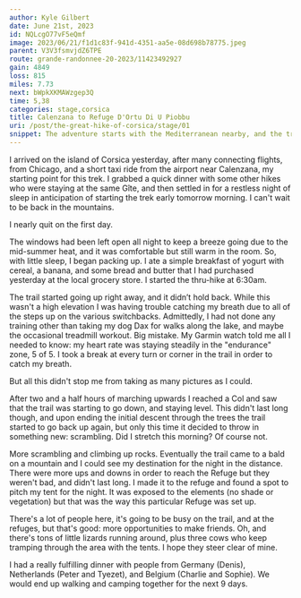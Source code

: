 ```yaml
---
author: Kyle Gilbert
date: June 21st, 2023
id: NQLcgO77vF5eQmf
image: 2023/06/21/f1d1c83f-941d-4351-aa5e-08d698b78775.jpeg
parent: V3V3fsmvjdZ6TPE
route: grande-randonnee-20-2023/11423492927
gain: 4849
loss: 815
miles: 7.73
next: bWpkXKMAWzgep3Q
time: 5,38
categories: stage,corsica
title: Calenzana to Refuge D'Ortu Di U Piobbu
uri: /post/the-great-hike-of-corsica/stage/01
snippet: The adventure starts with the Mediterranean nearby, and the trail sets off on a gentle climb, slowly making its way into the mountains.
---
```

I arrived on the island of Corsica yesterday, after many connecting flights,
from Chicago, and a short taxi ride from the airport near Calenzana, my starting
point for this trek. I grabbed a quick dinner with some other hikes who were staying at the same Gîte, and then settled in for a restless night of sleep in anticipation of starting the trek early tomorrow morning. I
can't wait to be back in the mountains.

<Stats />

<Route />

I nearly quit on the first day.

The windows had been left open all night to keep a breeze going due to the mid-summer heat, and it was comfortable but still warm in the room. So, with little sleep, I began packing up. I ate a simple breakfast of yogurt with cereal, a banana, and some bread and butter that I had purchased yesterday at the local grocery store. I started the thru-hike at 6:30am.

The trail started going up right away, and it didn’t hold back. While this
wasn't a high elevation I was having trouble catching my breath due to all of
the steps up on the various switchbacks. Admittedly, I had not done any training other than taking my dog Dax for walks along the lake, and maybe the occasional treadmill workout. Big mistake. My Garmin watch told me all I needed to know: my heart rate was staying steadily in the "endurance" zone, 5 of 5. I took a break at every turn or corner in the trail in order to catch my breath.

But all this didn't stop me from taking as many pictures as I could.

After two and a half hours of marching upwards I reached a Col and saw that the trail was starting to go down, and staying level. This didn't last long though, and upon ending the initial descent through the trees the trail started to go back up again, but only this time it decided to throw in something new: scrambling. Did I stretch this morning? Of course not.

More scrambling and climbing up rocks. Eventually the trail came to a bald on a mountain and I could see my destination for the night in the distance. There were more ups and downs in order to reach the Refuge but they weren't bad, and didn't last long. I made it to the refuge and found a spot to pitch my tent for the night. It was exposed to the elements (no shade or vegetation) but that was the way this particular Refuge was set up.

There's a lot of people here, it's going to be busy on the trail, and at the
refuges, but that's good: more opportunities to make friends. Oh, and there's
tons of little lizards running around, plus three cows who keep tramping
through the area with the tents. I hope they steer clear of mine.

I had a really fulfilling dinner with people from Germany (Denis), Netherlands
(Peter and Tyezet), and Belgium (Charlie and Sophie). We would end up walking
and camping together for the next 9 days.

